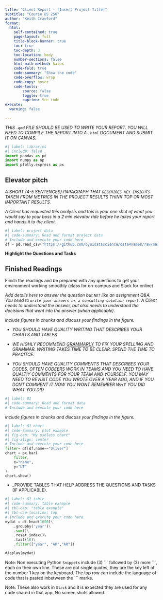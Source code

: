 ```yaml
---
title: "Client Report - [Insert Project Title]"
subtitle: "Course DS 250"
author: "Keith Crawford"
format:
  html:
    self-contained: true
    page-layout: full
    title-block-banner: true
    toc: true
    toc-depth: 3
    toc-location: body
    number-sections: false
    html-math-method: katex
    code-fold: true
    code-summary: "Show the code"
    code-overflow: wrap
    code-copy: hover
    code-tools:
        source: false
        toggle: true
        caption: See code
execute: 
  warning: false
    
---
```


_THIS `.qmd` FILE SHOULD BE USED TO WRITE YOUR REPORT.  YOU WILL NEED TO COMPILE THE REPORT INTO A `.html` DOCUMENT AND SUBMIT IT ON CANVAS._

```python
#| label: libraries
#| include: false
import pandas as pd
import numpy as np
import plotly.express as px
```


## Elevator pitch
_A SHORT (4-5 SENTENCES) PARAGRAPH THAT `DESCRIBES KEY INSIGHTS` TAKEN FROM METRICS IN THE PROJECT RESULTS THINK TOP OR MOST IMPORTANT RESULTS._

_A Client has requested this analysis and this is your one shot of what you would say to your boss in a 2 min elevator ride before he takes your report and hands it to the client._

```python
#| label: project data
#| code-summary: Read and format project data
# Include and execute your code here
df = pd.read_csv("https://github.com/byuidatascience/data4names/raw/master/data-raw/names_year/names_year.csv")
```

__Highlight the Questions and Tasks__

## Finished Readings

Finish the readings and be prepared with any questions to get your environment working smoothly (class for on-campus and Slack for online)

_Add details here to answer the question but `NOT` like an assignment Q&A. You need to `write your answers as a consulting solution report`. A Client needs to understand the answer, but also needs to understand the decisions that went into the answer (when applicable)._

_include figures in chunks and discuss your findings in the figure._

- _YOU SHOULD HAVE QUALITY WRITING THAT DESCRIBES YOUR CHARTS AND TABLES._

- _WE HIGHLY RECOMMEND [GRAMMARLY](https://grammarly.com/) TO FIX YOUR SPELLING AND GRAMMAR. WRITING TAKES TIME TO BE CLEAR. SPEND THE TIME TO PRACITCE._ 

- _YOU SHOULD HAVE QUALITY COMMENTS THAT DESCRIBES YOUR CODES. OFTEN CODEERS WORK IN TEAMS AND YOU NEED TO HAVE QUALTIY COMMENTS FOR YOUR TEAM AND YOURSELF. YOU MAY NEED TO REVISIT CODE YOU WROTE OVER A YEAR AGO, AND IF YOU DONT COMMENT IT NOW YOU WONT REMEMBER WHY YOU DID WHAT YOU DID._

```python
#| label: Q1
#| code-summary: Read and format data
# Include and execute your code here


```

_include figures in chunks and discuss your findings in the figure._

```python
#| label: Q1 chart
#| code-summary: plot example
#| fig-cap: "My useless chart"
#| fig-align: center
# Include and execute your code here
filter= df[df.name=="Oliver"]
chart = px.bar(
    filter,
    x="name", 
    y="UT"
)
chart.show()
```


- _PROVIDE TABLES THAT HELP ADDRESS THE QUESTIONS AND TASKS (IF APPLICABLE).

```python
#| label: Q1 table
#| code-summary: table example
#| tbl-cap: "table example"
#| tbl-cap-location: top
# Include and execute your code here
mydat = df.head(1000)\
    .groupby('year')\
    .sum()\
    .reset_index()\
    .tail(10)\
    .filter(["year", "AK","AR"])

display(mydat)

```


Note: Non executing Python `Snippets` include (3) \`\`\` followed by (3) more \`\`\`, each on their own line. These are not single quotes, they are the key left of the number 1 key on the keyboard. The top row can include the language of code that is pasted inbetween the \`\`\`  marks. 

Note: These also work in `Slack` and it is expected they are used for any code shared in that app. No screen shots allowed.
